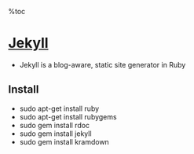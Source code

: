 %toc
= [[http://jekyllrb.com/|Jekyll]] =
*   Jekyll is a blog-aware, static site generator in Ruby 
== Install ==
*   sudo apt-get install ruby
*   sudo apt-get install rubygems
*   sudo gem install rdoc
*   sudo gem install jekyll
*   sudo gem install kramdown


